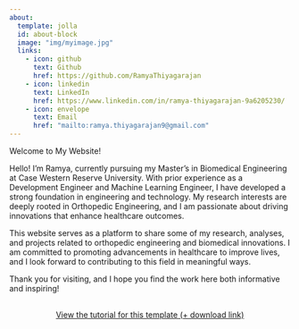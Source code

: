 ```yaml
---
about:
  template: jolla
  id: about-block
  image: "img/myimage.jpg"
  links:
    - icon: github
      text: Github
      href: https://github.com/RamyaThiyagarajan
    - icon: linkedin
      text: LinkedIn
      href: https://www.linkedin.com/in/ramya-thiyagarajan-9a6205230/
    - icon: envelope
      text: Email
      href: "mailto:ramya.thiyagarajan9@gmail.com"  
---
```


::: {#about-block}
:::

Welcome to My Website!

Hello! I’m Ramya, currently pursuing my Master's in Biomedical Engineering at Case Western Reserve University. With prior experience as a Development Engineer and Machine Learning Engineer, I have developed a strong foundation in engineering and technology. My research interests are deeply rooted in Orthopedic Engineering, and I am passionate about driving innovations that enhance healthcare outcomes.

This website serves as a platform to share some of my research, analyses, and projects related to orthopedic engineering and biomedical innovations. I am committed to promoting advancements in healthcare to improve lives, and I look forward to contributing to this field in meaningful ways.

Thank you for visiting, and I hope you find the work here both informative and inspiring!
```{=html}
<div  style="margin: 30px; text-align: center;">
<a class="btn btn-primary" href="https://www.marvinschmitt.com/blog/website-tutorial-quarto/" role="button" target="_blank" style="padding: 15px 30px;">View the tutorial for this template (+ download link)</a>
</div>
```

